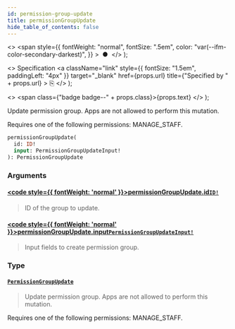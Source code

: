 ```yaml
---
id: permission-group-update
title: permissionGroupUpdate
hide_table_of_contents: false
---
```


  <>
    <span
      style={{
        fontWeight: "normal",
        fontSize: ".5em",
        color: "var(--ifm-color-secondary-darkest)",
      }}
    >
      &nbsp;●&nbsp;
    </span>
  </>
);

  <>
    Specification
    <a
      className="link"
      style={{ fontSize: "1.5em", paddingLeft: "4px" }}
      target="\_blank"
      href={props.url}
      title={"Specified by " + props.url}
    >
      ⎘
    </a>
  </>
);

  <>
    <span class={"badge badge--" + props.class}>{props.text}</span>
  </>
);

Update permission group. Apps are not allowed to perform this mutation.

Requires one of the following permissions: MANAGE_STAFF.

```graphql
permissionGroupUpdate(
  id: ID!
  input: PermissionGroupUpdateInput!
): PermissionGroupUpdate
```

### Arguments

#### [<code style={{ fontWeight: 'normal' }}>permissionGroupUpdate.<b>id</b></code>](#)<Bullet />[`ID!`](../../../developer/api-reference/scalars/id) <Badge class="secondary" text="non-null"/> <Badge class="secondary" text="scalar"/>

> ID of the group to update.

#### [<code style={{ fontWeight: 'normal' }}>permissionGroupUpdate.<b>input</b></code>](#)<Bullet />[`PermissionGroupUpdateInput!`](../../../developer/api-reference/inputs/permission-group-update-input) <Badge class="secondary" text="non-null"/> <Badge class="secondary" text="input"/>

> Input fields to create permission group.

### Type

#### [`PermissionGroupUpdate`](../../../developer/api-reference/objects/permission-group-update) <Badge class="secondary" text="object"/>

> Update permission group. Apps are not allowed to perform this mutation.

Requires one of the following permissions: MANAGE_STAFF.

>
